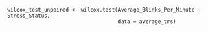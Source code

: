 ```
wilcox_test_unpaired <- wilcox.test(Average_Blinks_Per_Minute ~ Stress_Status, 
                                    data = average_trs)
````

